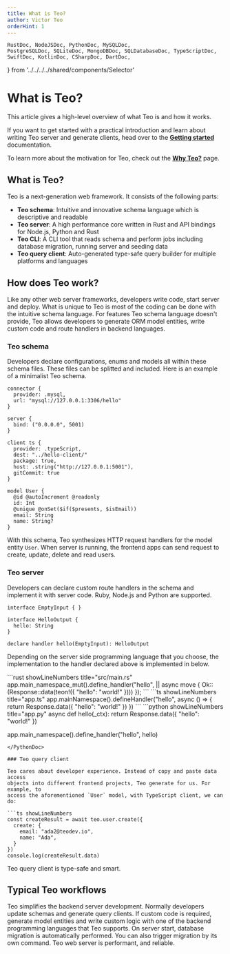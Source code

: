 ```yaml
---
title: What is Teo?
author: Victor Teo
orderHint: 1
---
```


    RustDoc, NodeJSDoc, PythonDoc, MySQLDoc,
    PostgreSQLDoc, SQLiteDoc, MongoDBDoc, SQLDatabaseDoc, TypeScriptDoc,
    SwiftDoc, KotlinDoc, CSharpDoc, DartDoc,
} from '../../../../shared/components/Selector'

# What is Teo?

This article gives a high-level overview of what Teo is and how it works.

If you want to get started with a practical introduction and learn about
writing Teo server and generate clients, head over to the
**[Getting started](/getting-started)** documentation.

To learn more about the motivation for Teo, check out the
**[Why Teo?](/concepts/overview/why-teo)** page.

## What is Teo?

Teo is a next-generation web framework. It consists of the following parts:

- **Teo schema**: Intuitive and innovative schema language which is descriptive
and readable
- **Teo server**: A high performance core written in Rust and API bindings for
Node.js, Python and Rust
- **Teo CLI**: A CLI tool that reads schema and perform jobs including database 
migration, running server and seeding data
- **Teo query client**: Auto-generated type-safe query builder for multiple
platforms and languages

## How does Teo work?

Like any other web server frameworks, developers write code, start server and
deploy. What is unique to Teo is most of the coding can be done with the
intuitive schema language. For features Teo schema language doesn't provide,
Teo allows developers to generate ORM model entities, write custom code and 
route handlers in backend languages.

### Teo schema

Developers declare configurations, enums and models all within these schema
files. These files can be splitted and included. Here is an example of a
minimalist Teo schema.

```teo showLineNumbers title="schema.teo"
connector {
  provider: .mysql,
  url: "mysql://127.0.0.1:3306/hello"
}

server {
  bind: ("0.0.0.0", 5001)
}

client ts {
  provider: .typeScript,
  dest: "../hello-client/"
  package: true,
  host: .string("http://127.0.0.1:5001"),
  gitCommit: true
}

model User {
  @id @autoIncrement @readonly
  id: Int
  @unique @onSet($if($presents, $isEmail))
  email: String
  name: String?
}
```

With this schema, Teo synthesizes HTTP request handlers for the model entity
`User`. When server is running, the frontend apps can send request to create,
update, delete and read users.

### Teo server

Developers can declare custom route handlers in the schema and implement it
with server code. Ruby, Node.js and Python are supported.

```teo showLineNumbers title="schema.teo"
interface EmptyInput { }

interface HelloOutput {
  hello: String
}

declare handler hello(EmptyInput): HelloOutput
```

Depending on the server side programming language that you choose, the 
implementation to the handler declared above is implemented in below.

<RustDoc>
```rust showLineNumbers title="src/main.rs"
app.main_namespace_mut().define_handler("hello", || async move {
  Ok::<Response, Error>(Response::data(teon!({ "hello": "world!" })))
});
```
</RustDoc>
<NodeJSDoc>
```ts showLineNumbers title="app.ts"
app.mainNamespace().defineHandler("hello", async () => {
  return Response.data({ "hello": "world!" })
})
```
</NodeJSDoc>
<PythonDoc>
```python showLineNumbers title="app.py"
async def hello(_ctx):
  return Response.data({ "hello": "world!" })

app.main_namespace().define_handler("hello", hello)
```
</PythonDoc>

### Teo query client

Teo cares about developer experience. Instead of copy and paste data access
objects into different frontend projects, Teo generate for us. For example, to
access the aforementioned `User` model, with TypeScript client, we can do:

```ts showLineNumbers
const createResult = await teo.user.create({
  create: {
    email: "ada2@teodev.io",
    name: "Ada",
  }
})
console.log(createResult.data)
```

Teo query client is type-safe and smart.

## Typical Teo workflows

Teo simplifies the backend server development. Normally developers
update schemas and generate query clients. If custom code is required, generate 
model entities and write custom logic with one of the backend programming 
languages that Teo supports. On server start, database migration is 
automatically performed. You can also trigger migration by its own command. 
Teo web server is performant, and reliable.

<PrevNext />
